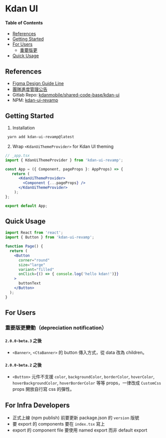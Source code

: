 
<Meta title="Getting Started" />

# Kdan UI

#### Table of Contents

- [References](#references)
- [Getting Started](#getting-started)
- [For Users](#for-users)
  - [重要版更](#重要版更)
- [Quick Usage](#quick-usage)


## References
- [Figma Design Guide Line](https://www.figma.com/file/LWPqD8d0ItyVZ0pgigI6RU/KDAN-Web%EF%BD%9C-Design-Guideline_2023Q4?type=design&node-id=2902%3A50548&mode=design&t=2M5NkOamEzikRf8J-1)
- [團隊進度管理公告](https://docs.google.com/spreadsheets/d/12hhi75w3Qg_UnatjCscy4mYM5vac8eD90ky_6EjmBhM/edit?usp=sharing)
- Gitlab Repo: [kdanmobile/shared-code-base/kdan-ui](https://gitlab.kdanmobile.com/kdanmobile/shared-code-base/kdan-ui)
- NPM: [kdan-ui-revamp](https://www.npmjs.com/package/kdan-ui-revamp)

## Getting Started

1. Installation
```sh
 yarn add kdan-ui-revamp@latest
```

2. Wrap `<KdanUiThemeProvider>` for Kdan UI theming
```jsx
// _app.tsx
import { KdanUiThemeProvider } from 'kdan-ui-revamp';

const App = ({ Component, pageProps }: AppProps) => {
   return (
      <KdanUiThemeProvider>
        <Component {...pageProps} />
      </KdanUiThemeProvider>
    );
};

export default App;
```

## Quick Usage

```jsx
import React from 'react';
import { Button } from 'kdan-ui-revamp';

function Page() {
  return (
    <Button
      corner="round"
      size="large"
      variant="filled"
      onClick={() => { console.log('hello kdan!')}}
    >
      buttonText
    </Button>
  );
}
```

## For Users

### 重要版更變動（depreciation notification）

#### `2.0.0-beta.3` 之後

* `<Banner>`, `<CtaBanner>` 的 button 傳入方式，從 data 改為 children。


#### `2.0.0-beta.2` 之後

* `<Button>` 元件不支援 `color`, `backgroundColor`, `borderColor`, `hoverColor`, `hoverBackgroundColor`, `hoverBorderColor` 等等 props，一律改成 `CustomCss` props 開放自行寫 css 的彈性。




## For Infra Developers

* 正式上線 (npm publish) 前要更新 package.json 的 `version` 版號
* 要 export 的 components 要在 `index.tsx` 寫上
* export 的 component file 要使用 named export 而非 default export
